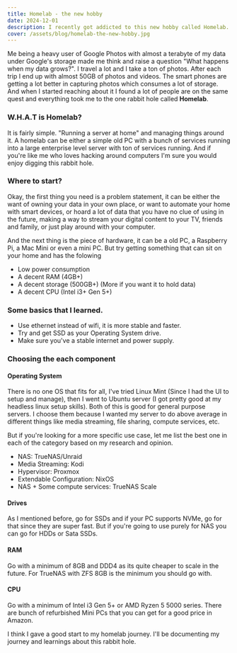 ```yaml
---
title: Homelab - the new hobby 
date: 2024-12-01
description: I recently got addicted to this new hobby called Homelab. Documenting my journey and learnings about this rabbit hole.
cover: /assets/blog/homelab-the-new-hobby.jpg
---
```


Me being a heavy user of Google Photos with almost a terabyte of my data under Google's storage made me think and raise a question "What happens when my data grows?". I travel a lot and I take a ton of photos. After each trip I end up with almost 50GB of photos and videos. The smart phones are getting a lot better in capturing photos which consumes a lot of storage. And when I started reaching about it I found a lot of people are on the same quest and everything took me to the one rabbit hole called **Homelab**.


### W.H.A.T is Homelab?

It is fairly simple. "Running a server at home" and managing things around it. A homelab can be either a simple old PC with a bunch of services running into a large enterprise level server with ton of services running. And if you're like me who loves hacking around computers I'm sure you would enjoy digging this rabbit hole.

### Where to start?

Okay, the first thing you need is a problem statement, it can be either the want of owning your data in your own place, or want to automate your home with smart devices, or hoard a lot of data that you have no clue of using in the future, making a way to stream your digital content to your TV, friends and family, or just play around with your computer.

And the next thing is the piece of hardware, it can be a old PC, a Raspberry Pi, a Mac Mini or even a mini PC. But try getting something that can sit on your home and has the folowing 

- Low power consumption
- A decent RAM (4GB+)
- A decent storage (500GB+) (More if you want it to hold data)
- A decent CPU (Intel i3+ Gen 5+)

### Some basics that I learned. 

- Use ethernet instead of wifi, it is more stable and faster.
- Try and get SSD as your Operating System drive. 
- Make sure you've a stable internet and power supply.

### Choosing the each component

#### Operating System

There is no one OS that fits for all, I've tried Linux Mint (Since I had the UI to setup and manage), then I went to Ubuntu server (I got pretty good at my headless linux setup skills). Both of this is good for general purpose servers. I choose them because I wanted my server to do above average in different things like media streaming, file sharing, compute services, etc.

But if you're looking for a more specific use case, let me list the best one in each of the category based on my research and opinion.

- NAS: TrueNAS/Unraid
- Media Streaming: Kodi 
- Hypervisor: Proxmox
- Extendable Configuration: NixOS
- NAS + Some compute services: TrueNAS Scale

#### Drives

As I mentioned before, go for SSDs and if your PC supports NVMe, go for that since they are super fast. But if you're going to use purely for NAS you can go for HDDs or Sata SSDs.

#### RAM

Go with a minimum of 8GB and DDD4 as its quite cheaper to scale in the future. For TrueNAS with ZFS 8GB is the minimum you should go with. 

#### CPU

Go with a minimum of Intel i3 Gen 5+ or AMD Ryzen 5 5000 series. There are bunch of refurbished Mini PCs that you can get for a good price in Amazon.


I think I gave a good start to my homelab journey. I'll be documenting my journey and learnings about this rabbit hole.